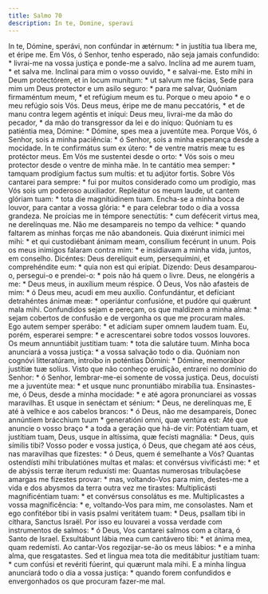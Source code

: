```yaml
---
title: Salmo 70
description: In te, Domine, speravi
---
```


<div class="side-by-side not-content">
  <span>
    In te, Dómine, sperávi, non confúndar in ætérnum: * in justítia tua líbera
    me, et éripe me.
  </span>
  <span>
    Em Vós, ó Senhor, tenho esperado, não seja jamais confundido: * livrai-me na
    vossa justiça e ponde-me a salvo.
  </span>
  <span>Inclína ad me aurem tuam, * et salva me.</span>
  <span>
    Inclinai para mim o vosso ouvido, * e salvai-me.
  </span>
  <span>
    Esto mihi in Deum protectórem, et in locum munítum: * ut salvum me fácias,
  </span>
  <span>
    Sede para mim um Deus protector e um asilo seguro: * para me salvar,
  </span>
  <span>
    Quóniam firmaméntum meum, * et refúgium meum es tu.
  </span>
  <span>
    Porque o meu apoio * e o meu refúgio sois Vós.
  </span>
  <span>
    Deus meus, éripe me de manu peccatóris, * et de manu contra legem agéntis et
    iníqui:
  </span>
  <span>
    Deus meu, livrai-me da mão do pecador, * da mão do transgressor da lei e do
    iníquo:
  </span>
  <span>
    Quóniam tu es patiéntia mea, Dómine: * Dómine, spes mea a juventúte mea.
  </span>
  <span>
    Porque Vós, ó Senhor, sois a minha paciência: * ó Senhor, sois a minha
    esperança desde a mocidade.
  </span>
  <span>
    In te confirmátus sum ex útero: * de ventre matris meæ tu es protéctor meus.
  </span>
  <span>
    Em Vós me sustentei desde o orto: * Vós sois o meu protector desde o ventre
    de minha mãe.
  </span>
  <span>
    In te cantátio mea semper: * tamquam prodígium factus sum multis: et tu
    adjútor fortis.
  </span>
  <span>
    Sobre Vós cantarei para sempre: * fui por muitos considerado como um
    prodígio, mas Vós sois um poderoso auxiliador.
  </span>
  <span>
    Repleátur os meum laude, ut cantem glóriam tuam: * tota die magnitúdinem
    tuam.
  </span>
  <span>
    Encha-se a minha boca de louvor, para cantar a vossa glória: * e para
    celebrar todo o dia a vossa grandeza.
  </span>
  <span>
    Ne proícias me in témpore senectútis: * cum defécerit virtus mea, ne
    derelínquas me.
  </span>
  <span>
    Não me desampareis no tempo da velhice: * quando faltarem as minhas forças
    me não abandoneis.
  </span>
  <span>
    Quia dixérunt inimíci mei mihi: * et qui custodiébant ánimam meam, consílium
    fecérunt in unum.
  </span>
  <span>
    Pois os meus inimigos falaram contra mim: * e insidiavam a minha vida,
    juntos, em conselho.
  </span>
  <span>
    Dicéntes: Deus derelíquit eum, persequímini, et comprehéndite eum: * quia
    non est qui erípiat.
  </span>
  <span>
    Dizendo: Deus desamparou-o, persegui-o e prendei-o: * pois não há quem o
    livre.
  </span>
  <span>
    Deus, ne elongéris a me: * Deus meus, in auxílium meum réspice.
  </span>
  <span>
    Ó Deus, Vos não afasteis de mim: * ó Deus meu, acudi em meu auxílio.
  </span>
  <span>
    Confundántur, et defíciant detrahéntes ánimæ meæ: * operiántur confusióne,
    et pudóre qui quǽrunt mala mihi.
  </span>
  <span>
    Confundidos sejam e pereçam, os que maldizem a minha alma: * sejam cobertos
    de confusão e de vergonha os que me procuram males.
  </span>
  <span>
    Ego autem semper sperábo: * et adíciam super omnem laudem tuam.
  </span>
  <span>
    Eu, porém, esperarei sempre: * e acrescentarei sobre todos vossos louvores.
  </span>
  <span>
    Os meum annuntiábit justítiam tuam: * tota die salutáre tuum.
  </span>
  <span>
    Minha boca anunciará a vossa justiça: * a vossa salvação todo o dia.
  </span>
  <span>
    Quóniam non cognóvi litteratúram, introíbo in poténtias Dómini: * Dómine,
    memorábor justítiæ tuæ solíus.
  </span>
  <span>
    Visto que não conheço erudição, entrarei no domínio do Senhor: * ó Senhor,
    lembrar-me-ei somente de vossa justiça.
  </span>
  <span>
    Deus, docuísti me a juventúte mea: * et usque nunc pronuntiábo mirabília
    tua.
  </span>
  <span>
    Ensinastes-me, ó Deus, desde a minha mocidade: * e até agora pronunciarei as
    vossas maravilhas.
  </span>
  <span>
    Et usque in senéctam et sénium: * Deus, ne derelínquas me,
  </span>
  <span>
    E até à velhice e aos cabelos brancos: * ó Deus, não me desampareis,
  </span>
  <span>
    Donec annúntiem brácchium tuum * generatióni omni, quæ ventúra est:
  </span>
  <span>
    Até que anuncie o vosso braço * a toda a geração que há-de vir:
  </span>
  <span>
    Poténtiam tuam, et justítiam tuam, Deus, usque in altíssima, quæ fecísti
    magnália: * Deus, quis símilis tibi?
  </span>
  <span>
    Vosso poder e vossa justiça, ó Deus, que chegam até aos céus, nas maravilhas
    que fizestes: * ó Deus, quem é semelhante a Vós?
  </span>
  <span>
    Quantas ostendísti mihi tribulatiónes multas et malas: et convérsus
    vivificásti me: * et de abýssis terræ íterum reduxísti me:
  </span>
  <span>
    Quantas numerosas tribulaçõese amargas me fizestes provar: * mas,
    voltando-Vos para mim, destes-me a vida e dos abysmos da terra outra vez me
    tirastes:
  </span>
  <span>
    Multiplicásti magnificéntiam tuam: * et convérsus consolátus es me.
  </span>
  <span>
    Multiplicastes a vossa magnificência: * e, voltando-Vos para mim, me
    consolastes.
  </span>
  <span>
    Nam et ego confitébor tibi in vasis psalmi veritátem tuam: * Deus, psallam
    tibi in cíthara, Sanctus Israël.
  </span>
  <span>
    Por isso eu louvarei a vossa verdade com instrumentos de salmos: * ó Deus,
    Vos cantarei salmos com a cítara, ó Santo de Israel.
  </span>
  <span>
    Exsultábunt lábia mea cum cantávero tibi: * et ánima mea, quam redemísti.
  </span>
  <span>
    Ao cantar-Vos regozijar-se-ão os meus lábios: * e a minha alma, que
    resgatastes.
  </span>
  <span>
    Sed et lingua mea tota die meditábitur justítiam tuam: * cum confúsi et
    revériti fúerint, qui quærunt mala mihi.
  </span>
  <span>
    E a minha língua anunciará todo o dia a vossa justiça: * quando forem
    confundidos e envergonhados os que procuram fazer-me mal.
  </span>
</div>

